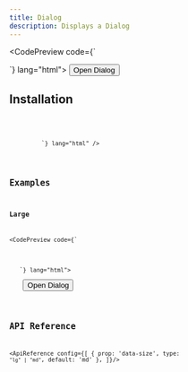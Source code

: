 ```yaml
---
title: Dialog
description: Displays a Dialog
---
```



<CodePreview code={`
   <dialog id="default-dialog" class='rkt-dialog'>
        <h2 class="rkt-dialog__title">Title</h2>
        <p>This is a sample dialog</p>
        <button id="default-close" class='rkt-button'>Done</button>
   </dialog>
    <script>
        const dialog = document.getElementById('default-dialog');
        const dialogTrigger = document.getElementById('default-dialog-trigger');
        dialogTrigger.addEventListener('click', () => {
            dialog.showModal();
        });
        const dialogClose = document.getElementById('default-close');
        dialogClose.addEventListener('click', () => {
            dialog.close();
        });
    </script>
   `} lang="html">
    <dialog id="default-dialog" class='rkt-dialog'>
        <h2 class="rkt-dialog__title">Title</h2>
        <p>This is a sample dialog</p>
        <button id="default-close" class='rkt-button'>Done</button>
    </dialog>
    <button id="default-dialog-trigger" class='rkt-button'>Open Dialog</button>
    <script>
        {`
            const dialog = document.getElementById('default-dialog');
            const dialogTrigger = document.getElementById('default-dialog-trigger');
            dialogTrigger.addEventListener('click', () => {
                dialog.showModal();
            });
            const dialogClose = document.getElementById('default-close');
            dialogClose.addEventListener('click', () => {
                dialog.close();
            });
        `}
    </script>
</CodePreview>

## Installation

<Tabs>
    <TabItem label="Node">
        <Code code={`npm install @rds/styles/dialog`} frame="terminal" lang="sh" />
    </TabItem>
    <TabItem label="Html">
        <Code code={`<link rel="stylesheet" href="/path-to-import/rds/styles/dialog.css"/>`} lang="html" />
    </TabItem>
</Tabs>



## Examples

### Large

<CodePreview code={`
   <dialog id="large-dialog" class='rkt-dialog' data-size="lg">
        <h2 class="rkt-dialog__title">Title</h2>
        <p>This is a large dialog</p>
        <button class='rkt-button'>Done</button>
   </dialog>
    <script>
        const dialog = document.getElementById('large-dialog');
        const dialogTrigger = document.getElementById('large-dialog-trigger');
        dialogTrigger.addEventListener('click', () => {
            dialog.showModal();
        });
        const largeClose = document.getElementById('large-close');
        largeClose.addEventListener('click', () => {
            dialog.close();
        });
    </script>
   `} lang="html">
    <dialog id="large-dialog" class='rkt-dialog' data-size="lg">
        <h2 class="rkt-dialog__title">Title</h2>
        <p>This is a large dialog</p>
        <button id="large-close" class='rkt-button'>Done</button>
    </dialog>
    <button id="large-dialog-trigger" class='rkt-button'>Open Dialog</button>
    <script>
        {`
            const large = document.getElementById('large-dialog');
            const largeTrigger = document.getElementById('large-dialog-trigger');
            largeTrigger.addEventListener('click', () => {
                large.showModal();
            });
            const largeClose = document.getElementById('large-close');
            largeClose.addEventListener('click', () => {
                large.close();
            });
        `}
    </script>
</CodePreview>

## API Reference
<ApiReference config={[
    {
        prop: 'data-size',
        type: `"lg" | "md"`,
        default: 'md'
    },
]}/>